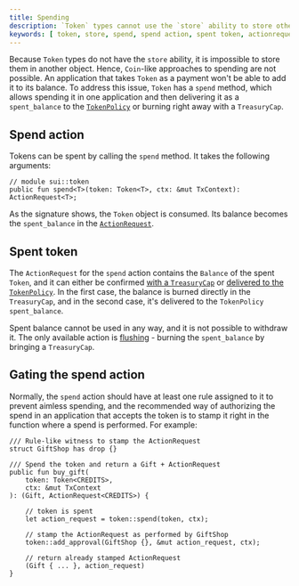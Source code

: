 ```yaml
---
title: Spending
description: `Token` types cannot use the `store` ability to store other objects. Instead, `Tokens` have a `spend` method. 
keywords: [ token, store, spend, spend action, spent token, actionrequest, action request, gating the spend action, assigning rules, rules for spending, authorizing spending, authorized spending, token policies, tokenpolicy, treasureycap, treasury cap ]
---
```


Because `Token` types do not have the `store` ability, it is impossible to store them in another object. Hence, `Coin`-like approaches to spending are not possible. An application that takes `Token` as a payment won't be able to add it to its balance. To address this issue, `Token` has a `spend` method, which allows spending it in one application and then delivering it as a `spent_balance` to the [`TokenPolicy`](./token-policy.mdx) or burning right away with a `TreasuryCap`.

## Spend action

Tokens can be spent by calling the `spend` method. It takes the following arguments:

```move
// module sui::token
public fun spend<T>(token: Token<T>, ctx: &mut TxContext): ActionRequest<T>;
```

As the signature shows, the `Token` object is consumed. Its balance becomes the `spent_balance` in the [`ActionRequest`](./action-request.mdx#actionrequest-structure).

## Spent token

The `ActionRequest` for the `spend` action contains the `Balance` of the spent `Token`, and it can either be confirmed [with a `TreasuryCap`](./action-request#confirming-with-treasurycap) or [delivered to the `TokenPolicy`](./action-request#confirming-with-tokenpolicy). In the first case, the balance is burned directly in the `TreasuryCap`, and in the second case, it's delivered to the `TokenPolicy` `spent_balance`.

Spent balance cannot be used in any way, and it is not possible to withdraw it. The only available action is [flushing](./token-policy#consume-spent-balance) - burning the `spent_balance` by bringing a `TreasuryCap`.


## Gating the spend action

Normally, the `spend` action should have at least one rule assigned to it to prevent aimless spending, and the recommended way of authorizing the spend in an application that accepts the token is to stamp it right in the function where a spend is performed. For example:

```move
/// Rule-like witness to stamp the ActionRequest
struct GiftShop has drop {}

/// Spend the token and return a Gift + ActionRequest
public fun buy_gift(
    token: Token<CREDITS>,
    ctx: &mut TxContext
): (Gift, ActionRequest<CREDITS>) {

    // token is spent
    let action_request = token::spend(token, ctx);

    // stamp the ActionRequest as performed by GiftShop
    token::add_approval(GiftShop {}, &mut action_request, ctx);

    // return already stamped ActionRequest
    (Gift { ... }, action_request)
}
```
